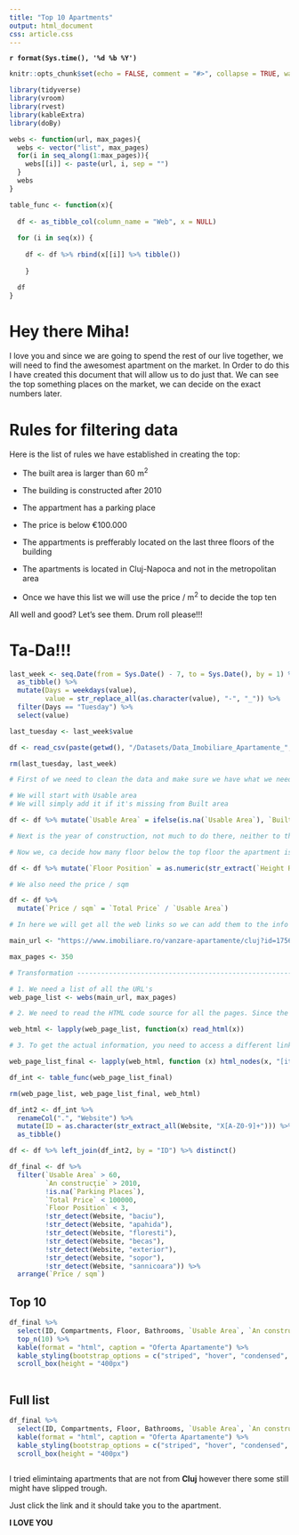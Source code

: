 ```yaml
---
title: "Top 10 Apartments"
output: html_document
css: article.css
---
```


<div class = "date">
**`r format(Sys.time(), '%d %b %Y')`**
</div>

<div class = "tags">

</div>


<div class = "time">

</div>


```r
knitr::opts_chunk$set(echo = FALSE, comment = "#>", collapse = TRUE, warning = FALSE, message = FALSE)
```

```r
library(tidyverse)
library(vroom)
library(rvest)
library(kableExtra)
library(doBy)
```

```r
webs <- function(url, max_pages){
  webs <- vector("list", max_pages)
  for(i in seq_along(1:max_pages)){
    webs[[i]] <- paste(url, i, sep = "")
  }
  webs
}

table_func <- function(x){
  
  df <- as_tibble_col(column_name = "Web", x = NULL)
  
  for (i in seq(x)) {
    
    df <- df %>% rbind(x[[i]] %>% tibble())
  
    }

  df
}


```


# Hey there Miha!

<div class="paragraph">

I love you and since we are going to spend the rest of our live together, we will need to find the awesomest apartment on the market. In Order to do this I have created this document that will allow us to do just that. We can see the top something places on the market, we can decide on the exact numbers later. 

</div>

# Rules for filtering data

<div class="paragraph">

Here is the list of rules we have established in creating the top:

  - The built area is larger than 60 m$^2$
  - The building is constructed after 2010
  - The appartment has a parking place
  - The price is below €100.000
  - The appartments is prefferably located on the last three floors of the building
  - The apartments is located in Cluj-Napoca and not in the metropolitan area
  
  - Once we have this list we will use the price / m$^2$ to decide the top ten
  
</div>

<div class="paragraph">

All well and good? Let's see them. Drum roll please!!!

</div>

# Ta-Da!!!

```r
last_week <- seq.Date(from = Sys.Date() - 7, to = Sys.Date(), by = 1) %>% 
  as_tibble() %>% 
  mutate(Days = weekdays(value),
         value = str_replace_all(as.character(value), "-", "_")) %>%
  filter(Days == "Tuesday") %>%
  select(value)

last_tuesday <- last_week$value

df <- read_csv(paste(getwd(), "/Datasets/Data_Imobiliare_Apartamente_", last_tuesday, ".csv", sep = ""))

rm(last_tuesday, last_week)
```

```r

# First of we need to clean the data and make sure we have what we need

# We will start with Usable area
# We will simply add it if it's missing from Built area

df <- df %>% mutate(`Usable Area` = ifelse(is.na(`Usable Area`), `Built Area`, `Usable Area`))

# Next is the year of construction, not much to do there, neither to the next variable, parking place

# Now we, ca decide how many floor below the top floor the apartment is. Let's get the building height and see where the apartment is located

df <- df %>% mutate(`Floor Position` = as.numeric(str_extract(`Height Regiment`, "[0-9]+")) - Floor)

# We also need the price / sqm

df <- df %>% 
  mutate(`Price / sqm` = `Total Price` / `Usable Area`)
```

```r
# In here we will get all the web links so we can add them to the info and create a hyperlink

main_url <- "https://www.imobiliare.ro/vanzare-apartamente/cluj?id=175690324&pagina="

max_pages <- 350

# Transformation ----------------------------------------------------------

# 1. We need a list of all the URL's
web_page_list <- webs(main_url, max_pages) 

# 2. We need to read the HTML code source for all the pages. Since the `read_html()` function does not work with lists, we will use `lapply()`

web_html <- lapply(web_page_list, function(x) read_html(x))

# 3. To get the actual information, you need to access a different link, so we will extract those links and repeat the process for the new list

web_page_list_final <- lapply(web_html, function (x) html_nodes(x, "[itemprop='name']") %>% html_attr("href")) %>% unique()

df_int <- table_func(web_page_list_final)

rm(web_page_list, web_page_list_final, web_html)
```

```r

df_int2 <- df_int %>%
  renameCol(".", "Website") %>%
  mutate(ID = as.character(str_extract_all(Website, "X[A-Z0-9]+"))) %>%
  as_tibble()
```

```r
df <- df %>% left_join(df_int2, by = "ID") %>% distinct()
```
```r
df_final <- df %>%
  filter(`Usable Area` > 60, 
         `An construcţie` > 2010, 
         !is.na(`Parking Places`), 
         `Total Price` < 100000,
         `Floor Position` < 3,
         !str_detect(Website, "baciu"),
         !str_detect(Website, "apahida"),
         !str_detect(Website, "floresti"),
         !str_detect(Website, "becas"),
         !str_detect(Website, "exterior"),
         !str_detect(Website, "sopor"),
         !str_detect(Website, "sannicoara")) %>%
  arrange(`Price / sqm`)
```

## Top 10

```r
df_final %>%
  select(ID, Compartments, Floor, Bathrooms, `Usable Area`, `An construcţie`, `Total Price`, `Price / sqm`, Website) %>%
  top_n(10) %>%
  kable(format = "html", caption = "Oferta Apartamente") %>%
  kable_styling(bootstrap_options = c("striped", "hover", "condensed", "responsive"), fixed_thead = T) %>%
  scroll_box(height = "400px")
  
```

## Full list
  
```r
df_final %>%
  select(ID, Compartments, Floor, Bathrooms, `Usable Area`, `An construcţie`, `Total Price`, `Price / sqm`, Website) %>%
  kable(format = "html", caption = "Oferta Apartamente") %>%
  kable_styling(bootstrap_options = c("striped", "hover", "condensed", "responsive"), fixed_thead = T) %>%
  scroll_box(height = "400px")
  
```


<div class="paragraph">

I tried elimintaing apartments that are not from **Cluj** however there some still might have slipped trough.

Just click the link and it should take you to the apartment.

**I LOVE YOU**

</div>
  
  
  
